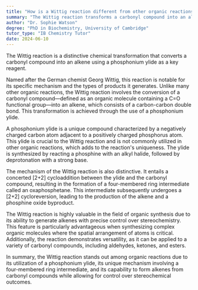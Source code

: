 ```yaml
---
title: "How is a Wittig reaction different from other organic reactions?"
summary: "The Wittig reaction transforms a carbonyl compound into an alkene by utilizing a phosphonium ylide, making it a distinctive method in organic chemistry."
author: "Dr. Sophie Watson"
degree: "PhD in Biochemistry, University of Cambridge"
tutor_type: "IB Chemistry Tutor"
date: 2024-06-10
---
```


The Wittig reaction is a distinctive chemical transformation that converts a carbonyl compound into an alkene using a phosphonium ylide as a key reagent.

Named after the German chemist Georg Wittig, this reaction is notable for its specific mechanism and the types of products it generates. Unlike many other organic reactions, the Wittig reaction involves the conversion of a carbonyl compound—defined as an organic molecule containing a C=O functional group—into an alkene, which consists of a carbon-carbon double bond. This transformation is achieved through the use of a phosphonium ylide.

A phosphonium ylide is a unique compound characterized by a negatively charged carbon atom adjacent to a positively charged phosphorus atom. This ylide is crucial to the Wittig reaction and is not commonly utilized in other organic reactions, which adds to the reaction's uniqueness. The ylide is synthesized by reacting a phosphine with an alkyl halide, followed by deprotonation with a strong base.

The mechanism of the Wittig reaction is also distinctive. It entails a concerted [2+2] cycloaddition between the ylide and the carbonyl compound, resulting in the formation of a four-membered ring intermediate called an oxaphosphetane. This intermediate subsequently undergoes a [2+2] cycloreversion, leading to the production of the alkene and a phosphine oxide byproduct.

The Wittig reaction is highly valuable in the field of organic synthesis due to its ability to generate alkenes with precise control over stereochemistry. This feature is particularly advantageous when synthesizing complex organic molecules where the spatial arrangement of atoms is critical. Additionally, the reaction demonstrates versatility, as it can be applied to a variety of carbonyl compounds, including aldehydes, ketones, and esters.

In summary, the Wittig reaction stands out among organic reactions due to its utilization of a phosphonium ylide, its unique mechanism involving a four-membered ring intermediate, and its capability to form alkenes from carbonyl compounds while allowing for control over stereochemical outcomes.
    